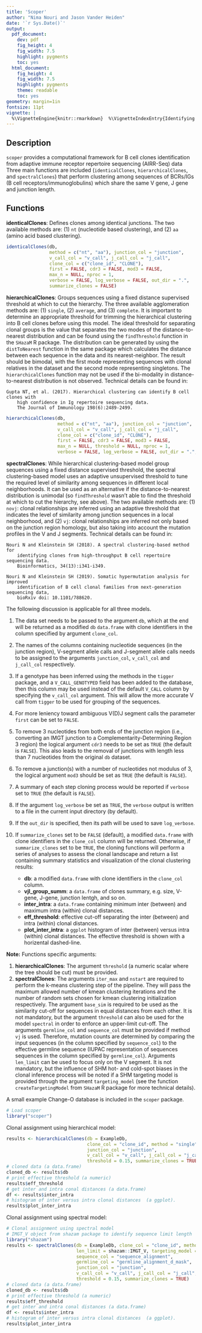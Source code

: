 ```yaml
---
title: 'Scoper'
author: "Nima Nouri and Jason Vander Heiden"
date: '`r Sys.Date()`'
output:
  pdf_document:
    dev: pdf
    fig_height: 4
    fig_width: 7.5
    highlight: pygments
    toc: yes
  html_document:
    fig_height: 4
    fig_width: 7.5
    highlight: pygments
    theme: readable
    toc: yes
geometry: margin=1in
fontsize: 11pt
vignette: |
  %\VignetteEngine{knitr::rmarkdown}  %\VignetteIndexEntry{Identifying clones from high-throughput B cell repertoire sequencing data}  %\usepackage[utf8]{inputenc}
---
```


## Description

`scoper` provides a computational framework for B cell clones identification
from adaptive immune receptor repertoire sequencing (AIRR-Seq) data 
Three main functions are included (`identicalClones`, `hierarchicalClones`, and `spectralClones`) 
that perform clustering among sequences of BCRs/IGs (B cell receptors/immunoglobulins) 
which share the same V gene, J gene and junction length.

## Functions

__identicalClones__: Defines clones among identical junctions. The two available methods are: 
(1) `nt` (nucleotide based clustering), and (2) `aa` (amino acid based clustering).

```r
identicalClones(db,
                method = c("nt", "aa"), junction_col = "junction",
                v_call_col = "v_call", j_call_col = "j_call",
                clone_col = c("clone_id", "CLONE"),
                first = FALSE, cdr3 = FALSE, mod3 = FALSE,
                max_n = NULL, nproc = 1, 
                verbose = FALSE, log_verbose = FALSE, out_dir = ".",
                summarize_clones = FALSE) 
```

__hierarchicalClones__: Groups sequences using a fixed distance supervised threshold at which 
to cut the hierarchy. The three available agglomeration methods are: (1) `single`, (2) 
`average`, and (3) `complete`. It is important to determine an appropriate threshold 
for trimming the hierarchical clustering into B cell clones before using this model. 
The ideal threshold for separating clonal groups is the value that separates the two 
modes of the distance-to-nearest distribution and can be found using the `findThreshold` 
function in the `SHazaM` R package. The distribution can be generated by using the 
`distToNearest` function in the same package which calculates the distance between each 
sequence in the data and its nearest-neighbor. The result should be bimodal, with the 
first mode representing sequences with clonal relatives in the dataset and the second 
mode representing singletons. The `hierarchicalClones` function may not be used if the 
bi-modality in distance-to-nearest distribution is not observed. Technical details can 
be found in:

    Gupta NT, et al. (2017). Hierarchical clustering can identify B cell clones with 
        high confidence in Ig repertoire sequencing data. 
        The Journal of Immunology 198(6):2489-2499.

```r
hierarchicalClones(db,
                   method = c("nt", "aa"), junction_col = "junction",
                   v_call_col = "v_call", j_call_col = "j_call",
                   clone_col = c("clone_id", "CLONE"),
                   first = FALSE, cdr3 = FALSE, mod3 = FALSE,
                   max_n = NULL, threshold = NULL, nproc = 1, 
                   verbose = FALSE, log_verbose = FALSE, out_dir = ".",
```  

__spectralClones__: While hierarchical clustering-based model group sequences using a 
fixed distance supervised threshold, the spectral clustering-based model uses 
an adaptive unsupervised threshold to tune the required level of similarity 
among sequences in different local neighborhoods. It can be used as an alternative 
if the distance-to-nearest distribution is unimodal (so `findThreshold` wasn't able 
to find the threshold at which to cut the hierarchy, see above). The two available methods are:
(1) `novj`: clonal relationships are inferred using an adaptive threshold that indicates 
the level of similarity among junction sequences in a local neighborhood, and
(2) `vj`: clonal relationships are inferred not only based on the junction region homology, 
but also taking into account the mutation profiles in the V and J segments. Technical details 
can be found in:

    Nouri N and Kleinstein SH (2018). A spectral clustering-based method for 
        identifying clones from high-throughput B cell repertoire sequencing data. 
        Bioinformatics, 34(13):i341-i349.
        
    Nouri N and Kleinstein SH (2019). Somatic hypermutation analysis for improved 
        identification of B cell clonal families from next-generation sequencing data, 
        bioRxiv doi: 10.1101/788620.

The following discussion is applicable for all three models. 

1. The data set needs to be passed to the argument `db`, which at the end will be 
returned as a modified `db` `data.frame` with clone identifiers in the column specified 
by argument `clone_col`. 
2. The names of the columns containing nucleotide sequences (in the junction region), 
V-segment allele calls and J-segment allele calls needs to be assigned to the arguments 
`junction_col`, `v_call_col` and `j_call_col` respectively. 
3. If a genotype has been inferred using the methods in the `tigger` package, and a 
`V_CALL_GENOTYPED` field has been added to the database, then this column may be used 
instead of the default `V_CALL` column by specifying the `v_call_col` argument. This will 
allow the more accurate V call from `tigger` to be used for grouping of the sequences.
4. For more leniency toward ambiguous V(D)J segment calls the parameter `first` can be set 
to `FALSE`. 
5. To remove $3$ nucleotides from both ends of the junction region (i.e., converting an 
IMGT junction to a Complementarity-Determining Region $3$ region) the logical argument 
`cdr3` needs to be set as `TRUE` (the default is `FALSE`). This also leads to the removal 
of junctions with length less than $7$ nucleotides from the original `db` dataset. 
6. To remove a junction(s) with a number of nucleotides not modulus of $3$, the logical 
argument `mod3` should be set as `TRUE` (the default is `FALSE`).
7. A summary of each step cloning process would be reported if `verbose` set to `TRUE` 
(the default is `FALSE`). 
8. If the argument `log_verbose` be set as `TRUE`, the `verbose` output is written to 
a file in the current input directory (by default).
9. If the `out_dir` is specified, then its path will be used to save `log_verbose`. 
10. If `summarize_clones` set to be `FALSE` (default), a modified `data.frame` with clone 
identifiers in the `clone_col` column will be returned. Otherwise, if `summarize_clones` 
set to be `TRUE`, the cloning functions will perform a series of analyses to assess the 
clonal landscape and return a list containing summary statistics and visualization of 
the clonal clustering results:

    * __db__: a modified `data.frame` with clone identifiers in the `clone_col` column.
    * __vjl_group_summ__: a `data.frame` of clones summary, e.g. size, V-gene, J-gene, junction lentgh, and so on.
    * __inter_intra__: a `data.frame` containing minimum inter (between) and maximum intra (within) clonal distances.
    * __eff_threshold__: effective cut-off separating the inter (between) and intra (within) clonal distances.
    * __plot_inter_intra__: a `ggplot` histogram of inter (between) versus intra (within) clonal distances. 
    The effective threshold is shown with a horizental dashed-line.

**Note:** Functions specific arguments:

1. __hierarchicalClones__: The argument `threshold` (a numeric scalar where the tree should be cut) 
must be provided.
2. __spectralClones__: The arguments `iter_max` and `nstart` are required to perform the k-means 
clustering step of the pipeline. They will pass the maximum allowed number of kmean clustering 
iterations and the number of random sets chosen for kmean clustering initialization 
respectively. The argument `base_sim` is required to be used as the similarity cut-off for 
sequences in equal distances from each other. It is not mandatory, but the argument `threshold` 
can also be used for the model `spectral` in order to enforce an upper-limit cut-off. 
The arguments `germline_col` and `sequence_col` must be provided if method `vj` 
is used. Therefore, mutation counts are determined by comparing the input sequences 
(in the column specified by `sequence_col`) to the effective germline sequence 
(IUPAC representation of sequences sequences in the column specified by `germline_col`). 
Arguments `len_limit` can be used to focus only on the V segment. It is not mandatory, but the 
influence of SHM hot- and cold-spot biases in the clonal inference process will be noted if a SHM 
targeting model is provided through the argument `targeting_model` (see the function `createTargetingModel` 
from `SHazaM` R package for more technical details). 

A small example Change-O database is included in the `scoper` package. 
```r
# Load scoper
library("scoper")
```

Clonal assignment using hierarchical model:

```r
results <- hierarchicalClones(db = ExampleDb, 
                              clone_col = "clone_id", method = "single", 
                              junction_col = "junction", 
                              v_call_col = "v_call", j_call_col = "j_call",
                              threshold = 0.15, summarize_clones = TRUE)
# cloned data (a data.frame)
cloned_db <- results$db
# print effective threshold (a numeric)
results$eff_threshold
# get inter and intra conal distances (a data.frame)
df <- results$inter_intra
# histogram of inter versus intra clonal distances  (a ggplot).
results$plot_inter_intra
```

Clonal assignment using spectral model:
```r
# Clonal assignment using spectral model
# IMGT_V object from shazam package to identify sequence limit length
library("shazam")
results <- spectralClones(db = ExampleDb, clone_col = "clone_id", method = "vj", 
                          len_limit = shazam::IMGT_V, targeting_model = shazam::HH_S5F,
                          sequence_col = "sequence_alignment", 
                          germline_col = "germline_alignment_d_mask",
                          junction_col = "junction", 
                          v_call_col = "v_call", j_call_col = "j_call",
                          threshold = 0.15, summarize_clones = TRUE)
# cloned data (a data.frame)
cloned_db <- results$db
# print effective threshold (a numeric)
results$eff_threshold
# get inter and intra conal distances (a data.frame)
df <- results$inter_intra
# histogram of inter versus intra clonal distances  (a ggplot).
results$plot_inter_intra
```
